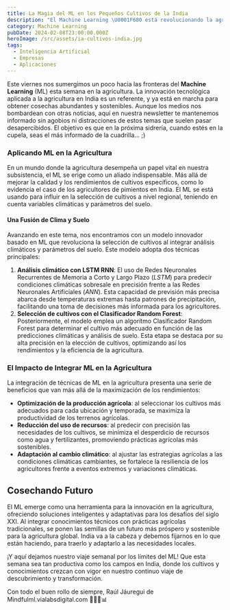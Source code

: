 ```yaml
---
title: La Magia del ML en los Pequeños Cultivos de la India
description: "El Machine Learning \U0001F680 está revolucionando la agricultura \U0001F331, mejorando cultivos y predicciones climáticas \U0001F326️. Sumérgete sin agobios en el futuro de la tecnología y la naturaleza. ✨\U0001F4CA"
category: Machine Learning
pubDate: 2024-02-08T23:00:00.000Z
heroImage: /src/assets/ia-cultivos-india.jpg
tags:
  - Inteligencia Artificial
  - Empresas
  - Aplicaciones
---
```


Este viernes nos sumergimos un poco hacia las fronteras del **Machine Learning** (ML) esta semana en la agricultura. La innovación tecnológica aplicada a la agricultura en India es un referente, y ya está en marcha para obtener cosechas abundantes y sostenibles. Aunque los medios nos bombardean con otras noticias, aquí en nuestra newsletter te mantenemos informado sin agobios ni distracciones de estos temas que suelen pasar desapercibidos. El objetivo es que en la próxima sidrería, cuando estés en la cupela, seas el más informado de la cuadrilla... ;)

### Aplicando ML en la Agricultura

En un mundo donde la agricultura desempeña un papel vital en nuestra subsistencia, el ML se erige como un aliado indispensable. Más allá de mejorar la calidad y los rendimientos de cultivos específicos, como lo evidencia el caso de los agricultores de pimientos en India. El ML se está usando para influir en la selección de cultivos a nivel regional, teniendo en cuenta variables climáticas y parámetros del suelo.

#### Una Fusión de Clima y Suelo

Avanzando en este tema, nos encontramos con un modelo innovador basado en ML que revoluciona la selección de cultivos al integrar análisis climáticos y parámetros del suelo. Este modelo adopta dos técnicas principales:

1. **Análisis climático con LSTM RNN**: El uso de Redes Neuronales Recurrentes de Memoria a Corto y Largo Plazo (*LSTM*) para predecir condiciones climáticas sobresale en precisión frente a las Redes Neuronales Artificiales (*ANN*). Esta capacidad de previsión más precisa abarca desde temperaturas extremas hasta patrones de precipitación, facilitando una toma de decisiones más informada para los agricultores.
2. **Selección de cultivos con el Clasificador Random Forest**: Posteriormente, el modelo emplea un algorítmo Clasificador Random Forest para determinar el cultivo más adecuado en función de las predicciones climáticas y análisis de suelo. Esta etapa se destaca por su alta precisión en la elección de cultivos, optimizando así los rendimientos y la eficiencia de la agricultura.

### El Impacto de Integrar ML en la Agricultura

La integración de técnicas de ML en la agricultura presenta una serie de beneficios que van más allá de la maximización de los rendimientos:

* **Optimización de la producción agrícola**: al seleccionar los cultivos más adecuados para cada ubicación y temporada, se maximiza la productividad de los terrenos agrícolas.
* **Reducción del uso de recursos**: al predecir con precisión las necesidades de los cultivos, se minimiza el desperdicio de recursos como agua y fertilizantes, promoviendo prácticas agrícolas más sostenibles.
* **Adaptación al cambio climático**: al ajustar las estrategias agrícolas a las condiciones climáticas cambiantes, se fortalece la resiliencia de los agricultores frente a eventos extremos y variaciones climáticas.

## Cosechando Futuro

El ML emerge como una herramienta para la innovación en la agricultura, ofreciendo soluciones inteligentes y adaptativas para los desafíos del siglo XXI. Al integrar conocimientos técnicos con prácticas agrícolas tradicionales, se ponen las semillas de un futuro más próspero y sostenible para la agricultura global. India va a la cabeza y debemos fijarnos en lo que están haciendo, para traerlo y adaptarlo a las necesidades locales.

¡Y aquí dejamos nuestro viaje semanal por los límites del ML! Que esta semana sea tan productiva como los campos en India, donde los cultivos y conocimientos crezcan con vigor en nuestro continuo viaje de descubrimiento y transformación.

Con todo el buen rollo de siempre,
Raúl Jáuregui de Mindfulml.vialabsdigital.com 🌱💧🌞📊
